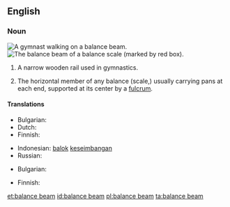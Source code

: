 ==English==
{{wikipedia}}

===Noun===
[[File:Vasiliki_Millousi_2013_10.JPG|thumb|A [[gymnast]] walking on a '''balance beam'''.]]
[[File:Balance à tabac 1850 (beam highlighted).JPG|thumb|The '''balance beam''' of a balance [[scale]] (marked by red box).]]
{{en-noun|head=[[balance]] [[beam]]}}

# {{lb|en|gymnastics}} A narrow wooden rail used in gymnastics.
# The horizontal member of any balance (scale,) usually carrying pans at each end, supported at its center by a [[fulcrum]].

====Translations====
{{trans-top|gymnastics: narrow wooden rail}}
* Bulgarian: {{t+|bg|греда}}
* Dutch: {{t|nl|evenwichtsbalk}}
* Finnish: {{t+|fi|puomi}}
{{trans-mid}}
* Indonesian: [[balok]] [[imbang|keseimbangan]]
* Russian: {{t+|ru|бревно́|n}}
{{trans-bottom}}

{{trans-top|horizontal member of a balance}}
* Bulgarian: {{t+|bg|кобилица}}
{{trans-mid}}
* Finnish: {{t+|fi|orsi}}
{{trans-bottom}}

[[et:balance beam]]
[[id:balance beam]]
[[pl:balance beam]]
[[ta:balance beam]]